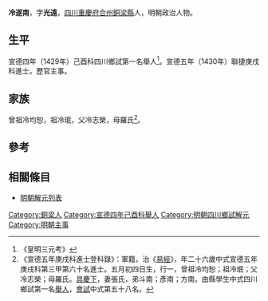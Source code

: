 {{明清人物信息框
| 姓名 = 冷遂南
| 原名 =
| 圖片名稱= 
| 圖片大小 =
| 圖片說明 = 
| 最高職務 =
| 國家 = 大明 
| 爵位 =
| 籍貫 = [[四川|四川]][[重慶府|重慶府]][[合州|合州]][[銅梁縣|銅梁縣]]
| 族裔 = 
| 字號 = 字光遠
| 諡號 =
| 出生日期 = 五月初四日
| 出生地點 =
| 逝世日期 = 卒年不詳
| 逝世地點 =
| 墓葬 =
| 配偶 = 張氏
| 親屬 = 
| 出身 =
* 宣德四年己酉科四川鄉試第一名舉人
* 宣德五年庚戌科同進士出身
| 經歷 =
| 著作 =  
}}
'''冷遂南'''{{BD|1405年||？年||Leng冷}}，字'''光遠'''，[[四川|四川]][[重慶府|重慶府]][[合州|合州]][[銅梁縣|銅梁縣]]人，明朝政治人物。

==生平==
宣德四年（1429年）己酉科四川鄉試第一名舉人<ref>《皇明三元考》</ref>。宣德五年（1430年）聯捷庚戌科進士。歷官主事。

==家族==
曾祖冷均恕，祖冷珉，父冷志榮，母羅氏<ref>《宣德五年庚戌科進士登科錄》：軍籍，治《[[易經|易經]]》，年二十六歲中式宣德五年庚戌科第三甲第六十名進士。五月初四日生，行一，曾祖冷均恕；祖冷珉；父冷志榮；母羅氏。[[具慶下|具慶下]]，妻張氏，弟斗南；彥南；方南。由縣學生中式四川鄉試第一名[[舉人|舉人]]，[[會試|會試]]中式第五十八名。</ref>。

==參考==
{{reflist}}

==相關條目==
*[[明朝解元列表|明朝解元列表]]

{{宣德五年庚戌科殿试金榜}}

{{Authority control}}

{{DEFAULTSORT:Leng冷}}
[[Category:銅梁人|Category:銅梁人]]
[[Category:宣德四年己酉科舉人|Category:宣德四年己酉科舉人]]
[[Category:明朝四川鄉試解元|Category:明朝四川鄉試解元]]
[[Category:明朝主事|Category:明朝主事]]